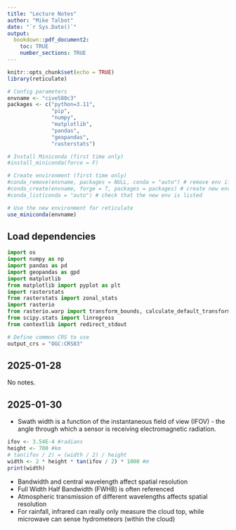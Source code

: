 ```yaml
---
title: "Lecture Notes"
author: "Mike Talbot"
date: "`r Sys.Date()`"
output: 
  bookdown::pdf_document2:
    toc: TRUE
    number_sections: TRUE
---
```


```r
knitr::opts_chunk$set(echo = TRUE)
library(reticulate)

# Config parameters
envname <- "cive580c3"
packages <- c("python=3.11", 
              "pip", 
              "numpy", 
              "matplotlib", 
              "pandas", 
              "geopandas", 
              "rasterstats")

# Install Miniconda (first time only)
#install_miniconda(force = F)

# Create environment (first time only)
#conda_remove(envname, packages = NULL, conda = "auto") # remove env if necessary
#conda_create(envname, forge = T, packages = packages) # create new env
#conda_list(conda = "auto") # check that the new env is listed

# Use the new environment for reticulate
use_miniconda(envname)
```

## Load dependencies
```python
import os
import numpy as np
import pandas as pd
import geopandas as gpd
import matplotlib
from matplotlib import pyplot as plt
import rasterstats
from rasterstats import zonal_stats
import rasterio
from rasterio.warp import transform_bounds, calculate_default_transform, reproject, Resampling
from scipy.stats import linregress
from contextlib import redirect_stdout

# Define common CRS to use
output_crs = "OGC:CRS83"
```

## 2025-01-28
No notes.

## 2025-01-30
- Swath width is a function of the instantaneous field of view (IFOV) - the angle through which a sensor is receiving electromagnetic radiation.

```r
ifov <- 3.54E-4 #radians
height <- 700 #km
# tan(ifov / 2) = (width / 2) / height
width <- 2 * height * tan(ifov / 2) * 1000 #m
print(width)
```

- Bandwidth and central wavelength affect spatial resolution
- Full Width Half Bandwidth (FWHB) is often referenced
- Atmospheric transmission of different wavelengths affects spatial resolution
- For rainfall, infrared can really only measure the cloud top, while microwave can sense hydrometeors (within the cloud)

